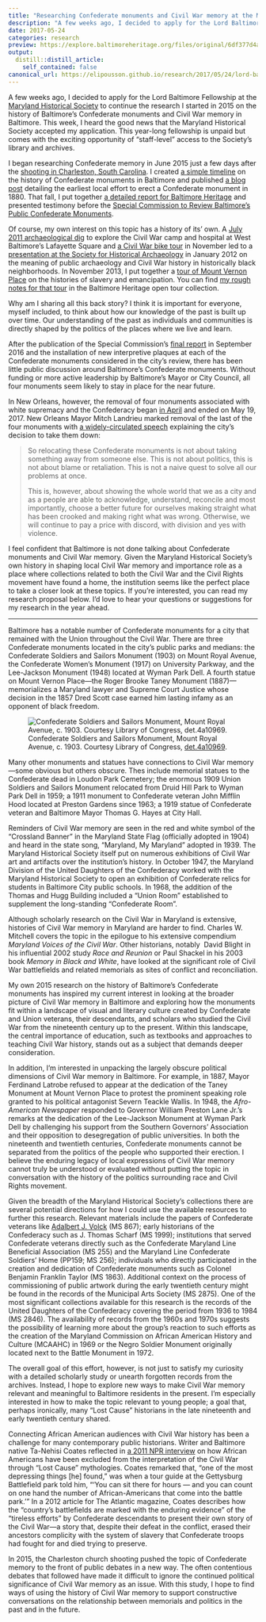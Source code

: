 ```yaml
---
title: "Researching Confederate monuments and Civil War memory at the Maryland Historical Society"
description: "A few weeks ago, I decided to apply for the Lord Baltimore Fellowship at the Maryland Historical Society to continue the research I started in 2015 on the history of Baltimore’s Confederate monuments and Civil War memory in Baltimore."
date: 2017-05-24
categories: research
preview: https://explore.baltimoreheritage.org/files/original/6df377d4abc59f6d7fdd189dc6c5a530.jpg
output:
  distill::distill_article:
    self_contained: false
canonical_url: https://elipousson.github.io/research/2017/05/24/lord-baltimore-fellowship/
---
```


A few weeks ago, I decided to apply for the Lord Baltimore Fellowship at the [Maryland Historical Society](http://mdhs.org/) to continue the research I started in 2015 on the history of Baltimore’s Confederate monuments and Civil War memory in Baltimore. This week, I heard the good news that the Maryland Historical Society accepted my application. This year-long fellowship is unpaid but comes with the exciting opportunity of "staff-level" access to the Society's library and archives.

I began researching Confederate memory in June 2015 just a few days after the [shooting in Charleston, South Carolina](https://en.wikipedia.org/wiki/Charleston_church_shooting). I created [a simple timeline](baltimoreheritage.github.io/places/timelines/civil-war-memory/) on the history of Confederate monuments in Baltimore and published [a blog post](https://historicsprawl.wordpress.com/2015/07/04/i-am-unwilling-to-see-erected-in-the-public-streets-of-this-city-a-monument-to-a-dead-idea/) detailing the earliest local effort to erect a Confederate monument in 1880. That fall, I put together [a detailed report for Baltimore Heritage](http://baltimoreheritage.github.io/civil-rights-heritage/confederate-memory/) and presented testimony before the [Special Commission to Review Baltimore’s Public Confederate Monuments](http://baltimoreplanning.wix.com/monumentcommission).

Of course, my own interest on this topic has a history of its' own. A [July 2011 archaeological dig](https://baltimoreheritage.org/project/lafayette-square-archeology/) to explore the Civil War camp and hospital at West Baltimore's Lafayette Square and [a Civil War bike tour](https://baltimoreheritage.org/tours/civil-war-150-west-baltimores-civil-war-history-by-bike/) in November led to a [presentation at the Society for Historical Archaeology](https://historicsprawl.wordpress.com/2012/01/07/society-for-historical-archaeology-2012-interpreting-the-past-building-a-future-through-archaeology-in-lafayette-square/) in January 2012 on the meaning of public archaeology and Civil War history in historically black neighborhoods. In November 2013, I put together a [tour of Mount Vernon Place](https://baltimoreheritage.org/tours/parks-preservation-emancipation-enjoy-three-new-walking-tours-around-mount-vernon-place-this-fall/) on the histories of slavery and emancipation. You can find [my rough notes for that tour](https://baltimoreheritage.github.io/tours/2015/11/07/mount-vernon-slavery-emancipation/) in the Baltimore Heritage open tour collection.

Why am I sharing all this back story? I think it is important for everyone, myself included, to think about how our knowledge of the past is built up over time. Our understanding of the past as individuals and communities is directly shaped by the politics of the places where we live and learn.

After the publication of the Special Commission's [final report](http://docs.wixstatic.com/ugd/ce643a_dec453d9aee640848c62dd23a3fb8764.pdf) in September 2016 and the installation of new interpretive plaques at each of the Confederate monuments considered in the city's review, there has been little public discussion around Baltimore's Confederate monuments. Without funding or more active leadership by Baltimore's Mayor or City Council, all four monuments seem likely to stay in place for the near future.

In New Orleans, however, the removal of four monuments associated with white supremacy and the Confederacy began [in April](https://www.nytimes.com/2017/04/24/us/new-orleans-confederate-statue.html) and ended on May 19, 2017. New Orleans Mayor Mitch Landrieu marked removal of the last of the four monuments with [a widely-circulated speech](http://www.nola.com/politics/index.ssf/2017/05/mayor_landrieu_speech_confeder.html) explaining the city's decision to take them down:

> So relocating these Confederate monuments is not about taking something away from someone else. This is not about politics, this is not about blame or retaliation. This is not a naive quest to solve all our problems at once.
>
> This is, however, about showing the whole world that we as a city and as a people are able to acknowledge, understand, reconcile and most importantly, choose a better future for ourselves making straight what has been crooked and making right what was wrong. Otherwise, we will continue to pay a price with discord, with division and yes with violence.

I feel confident that Baltimore is not done talking about Confederate monuments and Civil War memory. Given the Maryland Historical Society’s own history in shaping local Civil War memory and importance role as a place where collections related to both the Civil War and the Civil Rights movement have found a home, the institution seems like the perfect place to take a closer look at these topics. If you're interested, you can read my research proposal below. I'd love to hear your questions or suggestions for my research in the year ahead.

---

Baltimore has a notable number of Confederate monuments for a city that remained with the Union throughout the Civil War. There are three Confederate monuments located in the city’s public parks and medians: the Confederate Soldiers and Sailors Monument (1903) on Mount Royal Avenue, the Confederate Women’s Monument (1917) on University Parkway, and the Lee-Jackson Monument (1948) located at Wyman Park Dell. A fourth statue on Mount Vernon Place—the Roger Brooke Taney Monument (1887)—memorializes a Maryland lawyer and Supreme Court Justice whose decision in the 1857 Dred Scott case earned him lasting infamy as an opponent of black freedom.

![Confederate Soldiers and Sailors Monument, Mount Royal Avenue, c. 1903. Courtesy Library of Congress, [det.4a10969](http://www.loc.gov/pictures/resource/det.4a10969/).](https://explore.baltimoreheritage.org/files/original/6df377d4abc59f6d7fdd189dc6c5a530.jpg)

Many other monuments and statues have connections to Civil War memory—some obvious but others obscure. Thes include memorial statues to the Confederate dead in Loudon Park Cemetery; the enormous 1909 Union Soldiers and Sailors Monument relocated from Druid Hill Park to Wyman Park Dell in 1959; a 1911 monument to Confederate veteran John Mifflin Hood located at Preston Gardens since 1963; a 1919 statue of Confederate veteran and Baltimore Mayor Thomas G. Hayes at City Hall.

Reminders of Civil War memory are seen in the red and white symbol of the "Crossland Banner" in the Maryland State Flag (officially adopted in 1904) and heard in the state song, "Maryland, My Maryland" adopted in 1939. The Maryland Historical Society itself put on numerous exhibitions of Civil War art and artifacts over the institution’s history. In October 1947, the Maryland Division of the United Daughters of the Confederacy worked with the Maryland Historical Society to open an exhibition of Confederate relics for students in Baltimore City public schools. In 1968, the addition of the Thomas and Hugg Building included a "Union Room" established to supplement the long-standing "Confederate Room".

Although scholarly research on the Civil War in Maryland is extensive, histories of Civil War memory in Maryland are harder to find. Charles W. Mitchell covers the topic in the epilogue to his extensive compendium _Maryland Voices of the Civil War_. Other historians, notably  David Blight in his influential 2002 study _Race and Reunion_ or Paul Shackel in his 2003 book _Memory in Black and White_, have looked at the significant role of Civil War battlefields and related memorials as sites of conflict and reconciliation.

My own 2015 research on the history of Baltimore’s Confederate monuments has inspired my current interest in looking at the broader picture of Civil War memory in Baltimore and exploring how the monuments fit within a landscape of visual and literary culture created by Confederate and Union veterans, their descendants, and scholars who studied the Civil War from the nineteenth century up to the present. Within this landscape, the central importance of education, such as textbooks and approaches to teaching Civil War history, stands out as a subject that demands deeper consideration.

In addition, I’m interested in unpacking the largely obscure political dimensions of Civil War memory in Baltimore. For example, in 1887, Mayor Ferdinand Latrobe refused to appear at the dedication of the Taney Monument at Mount Vernon Place to protest the prominent speaking role granted to his political antagonist Severn Teackle Wallis. In 1948, the _Afro-American Newspaper_ responded to Governor William Preston Lane Jr.’s remarks at the dedication of the Lee-Jackson Monument at Wyman Park Dell by challenging his support from the Southern Governors' Association and their opposition to desegregation of public universities. In both the nineteenth and twentieth centuries, Confederate monuments cannot be separated from the politics of the people who supported their erection. I believe the enduring legacy of local expressions of Civil War memory cannot truly be understood or evaluated without putting the topic in conversation with the history of the politics surrounding race and Civil Rights movement.

Given the breadth of the Maryland Historical Society's collections there are several potential directions for how I could use the available resources to further this research. Relevant materials include the papers of Confederate veterans like [Adalbert J. Volck](https://en.wikipedia.org/wiki/Adalbert_J._Volck) (MS 867); early historians of the Confederacy such as J. Thomas Scharf (MS 1999); institutions that served Confederate veterans directly such as the Confederate Maryland Line Beneficial Association (MS 255) and the Maryland Line Confederate Soldiers' Home (PP159; MS 256); individuals who directly participated in the creation and dedication of Confederate monuments such as Colonel Benjamin Franklin Taylor (MS 1863). Additional context on the process of commissioning of public artwork during the early twentieth century might be found in the records of the Municipal Arts Society (MS 2875). One of the most significant collections available for this research is the records of the United Daughters of the Confederacy covering the period from 1936 to 1984 (MS 2846). The availability of records from the 1960s and 1970s suggests the possibility of learning more about the group’s reaction to such efforts as the creation of the Maryland Commission on African American History and Culture (MCAAHC) in 1969 or the Negro Soldier Monument originally located next to the Battle Monument in 1972.

The overall goal of this effort, however, is not just to satisfy my curiosity with a detailed scholarly study or unearth forgotten records from the archives. Instead, I hope to explore new ways to make Civil War memory relevant and meaningful to Baltimore residents in the present. I’m especially interested in how to make the topic relevant to young people; a goal that, perhaps ironically, many "Lost Cause" historians in the late nineteenth and early twentieth century shared.

Connecting African American audiences with Civil War history has been a challenge for many contemporary public historians. Writer and Baltimore native Ta-Nehisi Coates reflected in [a 2011 NPR interview](http://www.npr.org/2011/12/08/143291199/black-scholar-of-the-civil-war-asks-whos-with-me) on how African Americans have been excluded from the interpretation of the Civil War through "Lost Cause" mythologies. Coates remarked that, "one of the most depressing things [he] found," was when a tour guide at the Gettysburg Battlefield park told him, "‘You can sit there for hours — and you can count on one hand the number of African-Americans that come into the battle park.’" In a 2012 article for The Atlantic magazine, Coates describes how the "country’s battlefields are marked with the enduring evidence" of the "tireless efforts" by Confederate descendants to present their own story of the Civil War—a story that, despite their defeat in the conflict, erased their ancestors complicity with the system of slavery that Confederate troops had fought for and died trying to preserve.

In 2015, the Charleston church shooting pushed the topic of Confederate memory to the front of public debates in a new way. The often contentious debates that followed have made it difficult to ignore the continued political significance of Civil War memory as an issue. With this study, I hope to find ways of using the history of Civil War memory to support constructive conversations on the relationship between memorials and politics in the past and in the future.
